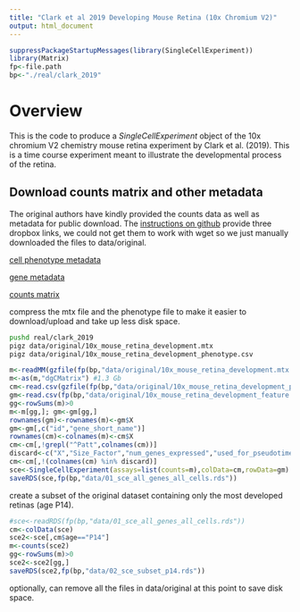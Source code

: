 ```yaml
---
title: "Clark et al 2019 Developing Mouse Retina (10x Chromium V2)"
output: html_document
---
```


```r
suppressPackageStartupMessages(library(SingleCellExperiment))
library(Matrix)
fp<-file.path
bp<-"./real/clark_2019"
```

# Overview 
This is the code to produce a *SingleCellExperiment* object of the 10x chromium V2 chemistry mouse retina experiment by Clark et al. (2019). This is a time course experiment meant to illustrate the developmental process of the retina.

## Download counts matrix and other metadata

The original authors have kindly provided the counts data as well as metadata for public download. The [instructions on github](https://github.com/gofflab/developing_mouse_retina_scRNASeq/blob/master/README.md) provide three dropbox links, we could not get them to work with wget so we just manually downloaded the files to data/original.

[cell phenotype metadata](https://www.dropbox.com/s/y5lho9ifzoktjcs/10x_mouse_retina_development_phenotype.csv?dl=0)

[gene metadata](https://www.dropbox.com/s/1mc4geu3hixrxhj/10x_mouse_retina_development_feature.csv?dl=0)

[counts matrix](https://www.dropbox.com/s/6d76z4grcnaxgcg/10x_mouse_retina_development.mtx?dl=0)

compress the mtx file and the phenotype file to make it easier to download/upload and take up less disk space.

```bash
pushd real/clark_2019
pigz data/original/10x_mouse_retina_development.mtx
pigz data/original/10x_mouse_retina_development_phenotype.csv
```

```r
m<-readMM(gzfile(fp(bp,"data/original/10x_mouse_retina_development.mtx.gz")))
m<-as(m,"dgCMatrix") #1.3 Gb
cm<-read.csv(gzfile(fp(bp,"data/original/10x_mouse_retina_development_phenotype.csv.gz")))
gm<-read.csv(fp(bp,"data/original/10x_mouse_retina_development_feature.csv"))
gg<-rowSums(m)>0
m<-m[gg,]; gm<-gm[gg,]
rownames(gm)<-rownames(m)<-gm$X
gm<-gm[,c("id","gene_short_name")]
rownames(cm)<-colnames(m)<-cm$X
cm<-cm[,!grepl("^Patt",colnames(cm))]
discard<-c("X","Size_Factor","num_genes_expressed","used_for_pseudotime","pattern_match","newCellType")
cm<-cm[,!(colnames(cm) %in% discard)]
sce<-SingleCellExperiment(assays=list(counts=m),colData=cm,rowData=gm)
saveRDS(sce,fp(bp,"data/01_sce_all_genes_all_cells.rds"))
```

create a subset of the original dataset containing only the most developed retinas (age P14).

```r
#sce<-readRDS(fp(bp,"data/01_sce_all_genes_all_cells.rds"))
cm<-colData(sce)
sce2<-sce[,cm$age=="P14"]
m<-counts(sce2)
gg<-rowSums(m)>0
sce2<-sce2[gg,]
saveRDS(sce2,fp(bp,"data/02_sce_subset_p14.rds"))
```

optionally, can remove all the files in data/original at this point to save disk space.
